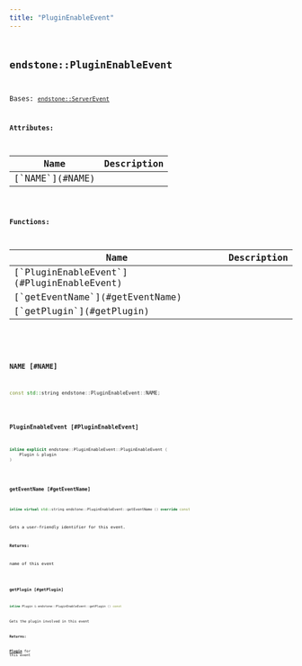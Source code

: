 ```yaml
---
title: "PluginEnableEvent"
---
```


## <code className="doc-symbol doc-symbol-class"/> endstone::PluginEnableEvent

Bases: [`endstone::ServerEvent`](classendstone_1_1_server_event.md)









**Attributes:**

<table>
<thead>
   <tr>
      <th>Name</th>
      <th>Description</th>
   </tr>
</thead>
<tbody>
<tr key="classendstone_1_1_plugin_enable_event_1a6cb2f949961229f901d9a577fc1f7524">
    <td>[`NAME`](#NAME)</td>
    <td></td>
</tr>
</tbody>
</table>






**Functions:**

<table>
<thead>
   <tr>
      <th>Name</th>
      <th>Description</th>
   </tr>
</thead>
<tbody>
<tr key="classendstone_1_1_plugin_enable_event_1a0a91fb81e3cba570f202ad1be08b323c">
    <td>[`PluginEnableEvent`](#PluginEnableEvent)</td>
    <td></td>
</tr>
<tr key="classendstone_1_1_plugin_enable_event_1a80a2a76f95e0c011b04994475905d79b">
    <td>[`getEventName`](#getEventName)</td>
    <td></td>
</tr>
<tr key="classendstone_1_1_plugin_enable_event_1a52ae25a2b8f978fd31ccfde6b5fcd203">
    <td>[`getPlugin`](#getPlugin)</td>
    <td></td>
</tr>
</tbody>
</table>

### <code className="doc-symbol doc-symbol-variable"/> NAME [#NAME]

```cpp
const std::string endstone::PluginEnableEvent::NAME;
```
### <code className="doc-symbol doc-symbol-function"/> PluginEnableEvent [#PluginEnableEvent]

```cpp
inline explicit endstone::PluginEnableEvent::PluginEnableEvent (
    Plugin & plugin
) 
```
### <code className="doc-symbol doc-symbol-function"/> getEventName [#getEventName]

```cpp
inline virtual std::string endstone::PluginEnableEvent::getEventName () override const
```


Gets a user-friendly identifier for this event.




**Returns:**

name of this event 





        
### <code className="doc-symbol doc-symbol-function"/> getPlugin [#getPlugin]

```cpp
inline Plugin & endstone::PluginEnableEvent::getPlugin () const
```


Gets the plugin involved in this event




**Returns:**

[**Plugin**](classendstone_1_1_plugin.md) for this event 





        